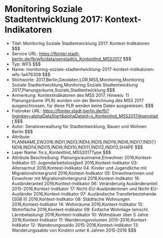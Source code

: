 # Monitoring Soziale Stadtentwicklung 2017: Kontext-Indikatoren
- Titel: Monitoring Soziale Stadtentwicklung 2017: Kontext-Indikatoren $$$
- Service URL: https://fbinter.stadt-berlin.de/fb/wfs/data/senstadt/s_KontextInd_MSS2017 $$$
- Typ: WFS $$$
- Name: monitoring-soziale-stadtentwicklung-2017-kontext-indikatoren-wfs-1a476308 $$$
- Stichworte: 2017,Berlin,Geodaten,LOR,MSS,Monitoring,Monitoring Soziale Stadtentwicklung,Monitoring Soziale Stadtentwicklung 2017,Planungsräume,Soziale,Stadtentwicklung $$$
- Anmerkung: Kontextindikatoren des MSS 2017, Hinweis: 11 Planungsräume (PLR) wurden von der Berechnung des MSS 2017 ausgeschlossen, für diese PLR werden keine Daten ausgewiesen. $$$
- Fisbroker URL: https://fbinter.stadt-berlin.de/fb?loginkey=alphaDataStart&alphaDataId=s_KontextInd_MSS2017@senstadt $$$
- Autor: Senatsverwaltung für Stadtentwicklung, Bauen und Wohnen Berlin $$$
- Attribute: PLANNAME,EW2016,INDI1,INDI3,INDI4,INDI5,INDI16,INDI6,INDI17,INDI7,INDI8,INDI14,INDI15,INDI9,INDI10,INDI11,INDI12,INDI13,SHAPE $$$
- Layer Name: fis:s_KontextInd_MSS2017Type $$$
- Attribute Beschreibung: Planungsraumname,Einwohner 2016,Kontext-Indikator 01: Jugendarbeitslosigkeit 2016,Kontext-Indikator 03: Altersarmut 2016,Kontext-Indikator 04: Kinder und Jugendliche mit Migrationshintergrund 2016,Kontext-Indikator 05: Einwohnerinnen und Einwohner mit Migrationshintergrund 2016,Kontext-Indikator 16: Ausländeranteil 2016,Kontext-Indikator 06: Veränderung Ausländeranteil 2015-2016,Kontext-Indikator 17: Nicht-EU-Ausländerinnen und Nicht-EU-Ausländer 2016,Kontext-Indikator 07: Ausländische Transferbeziehende (SGB II) 2016,Kontext-Indikator 08: Städtische Wohnungen 2016,Kontext-Indikator 14: Wohnräume 2016,Kontext-Indikator 15: Wohnfläche 2016,Kontext-Indikator 09: Einfache Wohnlage (einschl. Lärmbelastung) 2016,Kontext-Indikator 10: Wohndauer über 5 Jahre 2016,Kontext-Indikator 11: Wanderungsvolumen 2015-2016,Kontext-Indikator 12: Wanderungssaldo 2015-2016,Kontext-Indikator 13: Wanderungssaldo von Kindern unter 6 Jahren 2015-2016 $$$
